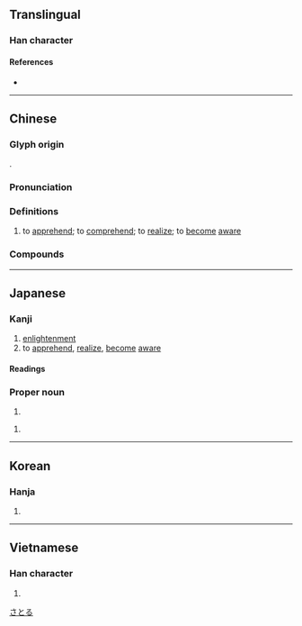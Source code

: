 {{character info/new}}
==Translingual==

===Han character===
{{Han char|rn=61|rad=心|as=07|sn=10|four=91061|canj=PMMR|ids=⿰忄吾}}

====References====
* {{Han ref|kx=0388.050|dkj=10680|dj=0720.200|hdz=42303.040|uh=609F|ud=24735|bh=AEA9|bd=44713}}

----

==Chinese==
{{zh-forms}}

===Glyph origin===
{{Han etym}}
{{Han compound|心|alt1=忄|吾|ls=psc|c1=s|c2=p}}.

===Pronunciation===
{{zh-pron
|m=wù
|c=ng6
|h=pfs=ngu
|md=nguô
|mn=qz,tw,xm:ngō͘/twv,zz:gō͘
|w=3ngu
|mc=y
|oc=y
|cat=v
}}

===Definitions===
{{zh-hanzi}}

# to [[apprehend]]; to [[comprehend]]; to [[realize]]; to [[become]] [[aware]]

===Compounds===
{{zh-der|不悟|了悟|參悟|執迷不悟|大徹大悟|大悟|大澈大悟|妙悟|孫悟空|幡然悔悟|弗悟|徹悟|恍然大悟|悔悟|悟出|悟性|悟禪|悟道|悟頭詩|感悟|慧悟|憬悟|才悟|明悟|曉悟|會悟|朗悟|機悟|沙悟淨|漸悟|澈悟|猛然大悟|玄悟|省悟|神悟|穎悟|穎悟絕人|穎悟絕倫|精悟玄鑒|翻然悔悟|至死不悟|覺悟|解悟|豁然大悟|豁然省悟|豁然開悟|跕鳶之悟|醒悟|開悟|頓悟|頓悟前非|領悟}}

----

==Japanese==

===Kanji===
{{ja-kanji|grade=c|rs=心07}}

# [[enlightenment]]
# to [[apprehend]], [[realize]], [[become]] [[aware]]

====Readings====
{{ja-readings
|goon=ぐ
|kanon=ご
|kun=さと-る, さとり-
}}

===Proper noun===
{{ja-pos|proper|さとる}}

# {{given name|male|lang=ja}}

{{ja-pos|proper|さとし}}

# {{given name|male|lang=ja}}

[[Category:Japanese male given names|さとる]]

----

==Korean==

===Hanja===
{{ko-hanja|hangeul=오|eumhun=|rv=o|mr=o|y=o}}

# {{defn|lang=ko|sort=心07}}

----

==Vietnamese==

===Han character===
{{vi-hantu|[[ngộ]]|rs=心07}}

# {{defn|lang=vi|sort=心07}}